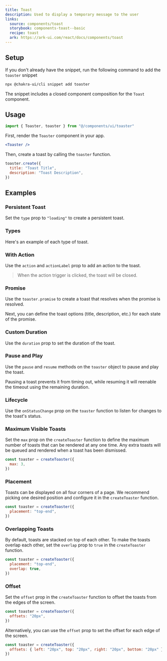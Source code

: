 ```yaml
---
title: Toast
description: Used to display a temporary message to the user
links:
  source: components/toast
  storybook: components-toast--basic
  recipe: toast
  ark: https://ark-ui.com/react/docs/components/toast
---
```


<ExampleTabs name="toaster-basic" />

## Setup

If you don't already have the snippet, run the following command to add the
`toaster` snippet

```sh
npx @chakra-ui/cli snippet add toaster
```

The snippet includes a closed component composition for the `Toast` component.

## Usage

```jsx
import { Toaster, toaster } from "@/components/ui/toaster"
```

First, render the `Toaster` component in your app.

```jsx
<Toaster />
```

Then, create a toast by calling the `toaster` function.

```jsx
toaster.create({
  title: "Toast Title",
  description: "Toast Description",
})
```

## Examples

### Persistent Toast

Set the `type` prop to `"loading"` to create a persistent toast.

<ExampleTabs name="toaster-persistent" />

### Types

Here's an example of each type of toast.

<ExampleTabs name="toaster-with-status" />

### With Action

Use the `action` and `actionLabel` prop to add an action to the toast.

> When the action trigger is clicked, the toast will be closed.

<ExampleTabs name="toaster-with-action" />

### Promise

Use the `toaster.promise` to create a toast that resolves when the promise is
resolved.

Next, you can define the toast options (title, description, etc.) for each state
of the promise.

<ExampleTabs name="toaster-with-promise" />

### Custom Duration

Use the `duration` prop to set the duration of the toast.

<ExampleTabs name="toaster-with-duration" />

### Pause and Play

Use the `pause` and `resume` methods on the `toaster` object to pause and play
the toast.

Pausing a toast prevents it from timing out, while resuming it will reenable the
timeout using the remaining duration.

<ExampleTabs name="toaster-pause-and-play" />

### Lifecycle

Use the `onStatusChange` prop on the `toaster` function to listen for changes to
the toast's status.

<ExampleTabs name="toaster-lifecycle" />

### Maximum Visible Toasts

Set the `max` prop on the `createToaster` function to define the maximum number
of toasts that can be rendered at any one time. Any extra toasts will be queued
and rendered when a toast has been dismissed.

```jsx title="@/components/ui/toaster.tsx"
const toaster = createToaster({
  max: 3,
})
```

### Placement

Toasts can be displayed on all four corners of a page. We recommend picking one
desired position and configure it in the `createToaster` function.

```jsx title="@/components/ui/toaster.tsx"
const toaster = createToaster({
  placement: "top-end",
})
```

### Overlapping Toasts

By default, toasts are stacked on top of each other. To make the toasts overlap
each other, set the `overlap` prop to `true` in the `createToaster` function.

```jsx title="@/components/ui/toaster.tsx"
const toaster = createToaster({
  placement: "top-end",
  overlap: true,
})
```

### Offset

Set the `offset` prop in the `createToaster` function to offset the toasts from
the edges of the screen.

```jsx title="@/components/ui/toaster.tsx"
const toaster = createToaster({
  offsets: "20px",
})
```

Alternatively, you can use the `offset` prop to set the offset for each edge of
the screen.

```jsx title="@/components/ui/toaster.tsx"
const toaster = createToaster({
  offsets: { left: "20px", top: "20px", right: "20px", bottom: "20px" },
})
```
